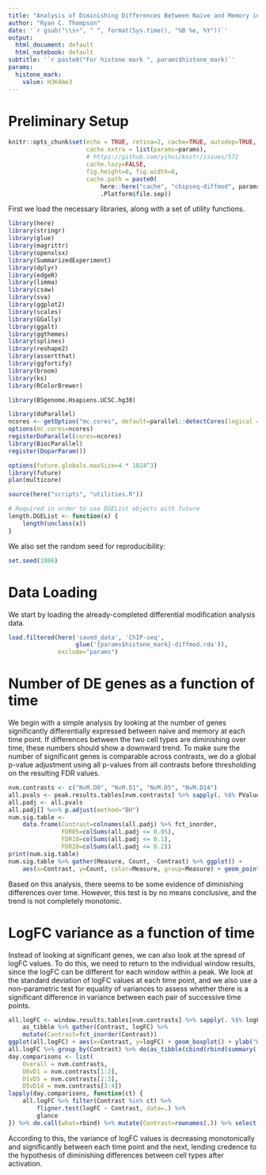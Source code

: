 ```yaml
---
title: "Analysis of Diminishing Differences Between Naive and Memory in CD4 ChIP-Seq dataset"
author: "Ryan C. Thompson"
date: '`r gsub("\\s+", " ", format(Sys.time(), "%B %e, %Y"))`'
output:
  html_document: default
  html_notebook: default
subtitle: '`r paste0("For histone mark ", params$histone_mark)`'
params:
  histone_mark:
    value: H3K4me3
---
```


# Preliminary Setup

```r
knitr::opts_chunk$set(echo = TRUE, retina=2, cache=TRUE, autodep=TRUE,
                      cache.extra = list(params=params),
                      # https://github.com/yihui/knitr/issues/572
                      cache.lazy=FALSE,
                      fig.height=8, fig.width=8,
                      cache.path = paste0(
                          here::here("cache", "chipseq-diffmod", params$histone_mark),
                          .Platform$file.sep))
```

First we load the necessary libraries, along with a set of utility functions.

```r
library(here)
library(stringr)
library(glue)
library(magrittr)
library(openxlsx)
library(SummarizedExperiment)
library(dplyr)
library(edgeR)
library(limma)
library(csaw)
library(sva)
library(ggplot2)
library(scales)
library(GGally)
library(ggalt)
library(ggthemes)
library(splines)
library(reshape2)
library(assertthat)
library(ggfortify)
library(broom)
library(ks)
library(RColorBrewer)

library(BSgenome.Hsapiens.UCSC.hg38)

library(doParallel)
ncores <- getOption("mc.cores", default=parallel::detectCores(logical = FALSE))
options(mc.cores=ncores)
registerDoParallel(cores=ncores)
library(BiocParallel)
register(DoparParam())

options(future.globals.maxSize=4 * 1024^3)
library(future)
plan(multicore)

source(here("scripts", "utilities.R"))

# Required in order to use DGEList objects with future
length.DGEList <- function(x) {
    length(unclass(x))
}
```

We also set the random seed for reproducibility:

```r
set.seed(1986)
```

# Data Loading 

We start by loading the already-completed differential modification analysis data.

```r
load.filtered(here('saved_data', 'ChIP-seq',
                   glue('{params$histone_mark}-diffmod.rda')),
              exclude="params")
```

# Number of DE genes as a function of time

We begin with a simple analysis by looking at the number of genes significantly differentially expressed between naive and memory at each time point. If differences between the two cell types are diminishing over time, these numbers should show a downward trend. To make sure the number of significant genes is comparable across contrasts, we do a global p-value adjustment using all p-values from all contrasts before thresholding on the resulting FDR values.

```r
nvm.contrasts <- c("NvM.D0", "NvM.D1", "NvM.D5", "NvM.D14")
all.pvals <- peak.results.tables[nvm.contrasts] %>% sapply(. %$% PValue)
all.padj <- all.pvals
all.padj[] %<>% p.adjust(method="BH")
num.sig.table <-
    data.frame(Contrast=colnames(all.padj) %>% fct_inorder,
               FDR05=colSums(all.padj <= 0.05),
               FDR10=colSums(all.padj <= 0.1),
               FDR20=colSums(all.padj <= 0.2))
print(num.sig.table)
num.sig.table %>% gather(Measure, Count, -Contrast) %>% ggplot() + 
    aes(x=Contrast, y=Count, color=Measure, group=Measure) + geom_point() + geom_line()
```

Based on this analysis, there seems to be some evidence of diminishing differences over time. However, this test is by no means conclusive, and the trend is not completely monotonic.

# LogFC variance as a function of time

Instead of looking at significant genes, we can also look at the spread of logFC values. To do this, we need to return to the individual window results, since the logFC can be different for each window within a peak. We look at the standard deviation of logFC values at each time point, and we also use a non-parametric test for equality of variances to assess whether there is a significant difference in variance between each pair of successive time points.

```r
all.logFC <- window.results.tables[nvm.contrasts] %>% sapply(. %$% logFC) %>%
    as_tibble %>% gather(Contrast, logFC) %>%
    mutate(Contrast=fct_inorder(Contrast))
ggplot(all.logFC) + aes(x=Contrast, y=logFC) + geom_boxplot() + ylab("Window logFC")
all.logFC %>% group_by(Contrast) %>% do(as_tibble(cbind(rbind(summary(.$logFC)), `Std. Dev.`=sd(.$logFC))))
day.comparisons <- list(
    Overall = nvm.contrasts,
    D0vD1 = nvm.contrasts[1:2],
    D1vD5 = nvm.contrasts[2:3],
    D5vD14 = nvm.contrasts[3:4])
lapply(day.comparisons, function(ct) {
    all.logFC %>% filter(Contrast %in% ct) %>%
        fligner.test(logFC ~ Contrast, data=.) %>%
        glance
}) %>% do.call(what=rbind) %>% mutate(Contrast=rownames(.)) %>% select(Contrast, everything())
```

According to this, the variance of logFC values is decreasing monotonically and significantly between each time point and the next, lending credence to the hypothesis of diminishing differences between cell types after activation.
